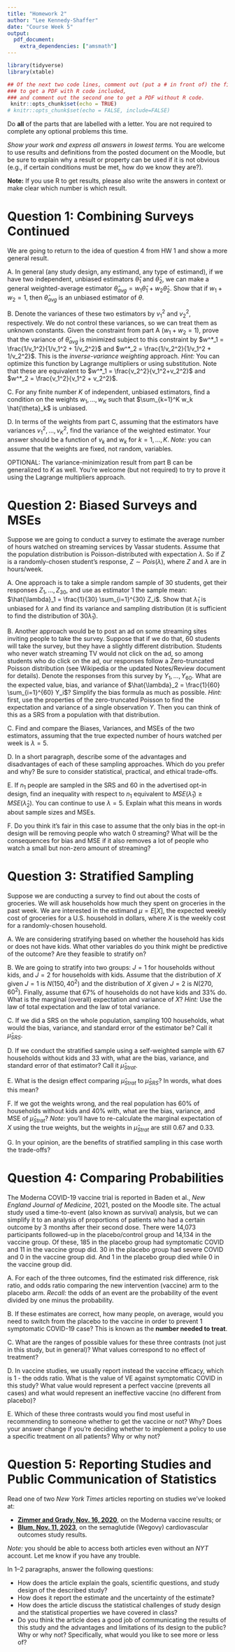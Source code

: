 ```yaml
---
title: "Homework 2"
author: "Lee Kennedy-Shaffer"
date: "Course Week 5"
output:
  pdf_document:
    extra_dependencies: ["amsmath"]
---
```


```r
library(tidyverse)
library(xtable)

## Of the next two code lines, comment out (put a # in front of) the first one 
### to get a PDF with R code included, 
### and comment out the second one to get a PDF without R code.
 knitr::opts_chunk$set(echo = TRUE)
# knitr::opts_chunk$set(echo = FALSE, include=FALSE)
```

Do **all** of the parts that are labelled with a letter. You are not required to complete any optional problems this time.

*Show your work and express all answers in lowest terms.* You are welcome to use results and definitions from the posted document on the Moodle, but be sure to explain why a result or property can be used if it is not obvious (e.g., if certain conditions must be met, how do we know they are?).

**Note:** If you use R to get results, please also write the answers in context or make clear which number is which result.

# Question 1: Combining Surveys Continued

We are going to return to the idea of question 4 from HW 1 and show a more general result.

A. In general (any study design, any estimand, any type of estimand), if we have two independent, unbiased estimators $\hat{\theta}_1$ and $\hat{\theta}_2$, we can make a general weighted-average estimator $\hat{\theta}_{avg} = w_1 \hat{\theta}_1 + w_2 \hat{\theta}_2$. Show that if $w_1 + w_2 = 1$, then $\hat{\theta}_{avg}$ is an unbiased estimator of $\theta$.


B. Denote the variances of these two estimators by $v_1^2$ and $v_2^2$, respectively. We do not control these variances, so we can treat them as unknown constants. Given the constraint from part A ($w_1 + w_2 = 1$), prove that the variance of $\hat{\theta}_{avg}$ is minimized subject to this constraint by $w^*_1 = \frac{1/v_1^2}{1/v_1^2 + 1/v_2^2}$ and $w^*_2 = \frac{1/v_2^2}{1/v_1^2 + 1/v_2^2}$. This is the *inverse-variance weighting* approach. *Hint:* You can optimize this function by Lagrange multipliers or using substitution. Note that these are equivalent to $w^*_1 = \frac{v_2^2}{v_1^2+v_2^2}$ and $w^*_2 = \frac{v_1^2}{v_1^2 + v_2^2}$. 


C. For any finite number $K$ of independent, unbiased estimators, find a condition on the weights $w_1, \ldots, w_K$ such that $\sum_{k=1}^K w_k \hat{\theta}_k$ is unbiased.


D. In terms of the weights from part C, assuming that the estimators have variances $v_1^2, \ldots, v_K^2$, find the variance of the weighted estimator. Your answer should be a function of $v_k$ and $w_k$ for $k=1,\ldots,K$. *Note:* you can assume that the weights are fixed, not random, variables.


OPTIONAL: The variance-minimization result from part B can be generalized to $K$ as well. You're welcome (but not required) to try to prove it using the Lagrange multipliers approach.

\clearpage

# Question 2: Biased Surveys and MSEs

Suppose we are going to conduct a survey to estimate the average number of hours watched on streaming services by Vassar students. Assume that the population distribution is Poisson-distributed with expectation $\lambda$. So if $Z$ is a randomly-chosen student's response, $Z \sim Pois(\lambda)$, where $Z$ and $\lambda$ are in hours/week.

A. One approach is to take a simple random sample of 30 students, get their responses $Z_1, \ldots, Z_{30}$, and use as estimator 1 the sample mean: $\hat{\lambda}_1 = \frac{1}{30} \sum_{i=1}^{30} Z_i$. Show that $\hat{\lambda}_1$ is unbiased for $\lambda$ and find its variance and sampling distribution (it is sufficient to find the distribution of $30 \hat{\lambda}_1$).


B. Another approach would be to post an ad on some streaming sites inviting people to take the survey. Suppose that if we do that, 60 students will take the survey, but they have a slightly different distribution. Students who never watch streaming TV would not click on the ad, so among students who do click on the ad, our responses follow a Zero-truncated Poisson distribution (see Wikipedia or the updated Notes/Review document for details). Denote the responses from this survey by $Y_1, \ldots, Y_{60}$. What are the expected value, bias, and variance of $\hat{\lambda}_2 = \frac{1}{60} \sum_{i=1}^{60} Y_i$? Simplify the bias formula as much as possible. *Hint:* first, use the properties of the zero-truncated Poisson to find the expectation and variance of a single observation $Y$. Then you can think of this as a SRS from a population with that distribution.


C. Find and compare the Biases, Variances, and MSEs of the two estimators, assuming that the true expected number of hours watched per week is $\lambda = 5$.


D. In a short paragraph, describe some of the advantages and disadvantages of each of these sampling approaches. Which do you prefer and why? Be sure to consider statistical, practical, and ethical trade-offs.


E. If $n_1$ people are sampled in the SRS and $60$ in the advertised opt-in design, find an inequality with respect to $n_1$ equivalent to $MSE(\hat{\lambda}_1) \ge MSE(\hat{\lambda}_2)$. You can continue to use $\lambda = 5$. Explain what this means in words about sample sizes and MSEs.


F. Do you think it's fair in this case to assume that the only bias in the opt-in design will be removing people who watch 0 streaming? What will be the consequences for bias and MSE if it also removes a lot of people who watch a small but non-zero amount of streaming?


\clearpage

# Question 3: Stratified Sampling

Suppose we are conducting a survey to find out about the costs of groceries. We will ask households how much they spent on groceries in the past week. We are interested in the estimand $\mu=E[X]$, the expected weekly cost of groceries for a U.S. household in dollars, where $X$ is the weekly cost for a randomly-chosen household.

A. We are considering stratifying based on whether the household has kids or does not have kids. What other variables do you think might be predictive of the outcome? Are they feasible to stratify on?


B. We are going to stratify into two groups: $J=1$ for households without kids, and $J=2$ for households with kids. Assume that the distribution of $X$ given $J=1$ is $N(150, 40^2)$ and the distribution of $X$ given $J=2$ is $N(270, 60^2)$. Finally, assume that 67\% of households do not have kids and 33\% do. What is the marginal (overall) expectation and variance of $X$? *Hint:* Use the law of total expectation and the law of total variance.


C. If we did a SRS on the whole population, sampling 100 households, what would the bias, variance, and standard error of the estimator be? Call it $\hat{\mu}_{SRS}$.


D. If we conduct the stratified sample using a self-weighted sample with 67 households without kids and 33 with, what are the bias, variance, and standard error of that estimator? Call it $\hat{\mu}_{Strat}$.


E. What is the design effect comparing $\hat{\mu}_{Strat}$ to $\hat{\mu}_{SRS}$? In words, what does this mean?


F. If we got the weights wrong, and the real population has 60\% of households without kids and 40\% with, what are the bias, variance, and MSE of $\hat{\mu}_{Strat}$? *Note:* you'll have to re-calculate the marginal expectation of $X$ using the true weights, but the weights in $\hat{\mu}_{Strat}$ are still 0.67 and 0.33.


G. In your opinion, are the benefits of stratified sampling in this case worth the trade-offs?


\clearpage

# Question 4: Comparing Probabilities

The Moderna COVID-19 vaccine trial is reported in Baden et al., *New England Journal of Medicine*, 2021, posted on the Moodle site. The actual study used a time-to-event (also known as survival) analysis, but we can simplify it to an analysis of proportions of patients who had a certain outcome by 3 months after their second dose. There were 14,073 participants followed-up in the placebo/control group and 14,134 in the vaccine group. Of these, 185 in the placebo group had symptomatic COVID and 11 in the vaccine group did. 30 in the placebo group had severe COVID and 0 in the vaccine group did. And 1 in the placebo group died while 0 in the vaccine group did.

A. For each of the three outcomes, find the estimated risk difference, risk ratio, and odds ratio comparing the new intervention (vaccine) arm to the placebo arm. *Recall:* the odds of an event are the probability of the event divided by one minus the probability.


B. If these estimates are correct, how many people, on average, would you need to switch from the placebo to the vaccine in order to prevent 1 symptomatic COVID-19 case? This is known as the **number needed to treat**.


C. What are the ranges of possible values for these three contrasts (not just in this study, but in general)? What values correspond to no effect of treatment?


D. In vaccine studies, we usually report instead the vaccine efficacy, which is 1 - the odds ratio. What is the value of VE against symptomatic COVID in this study? What value would represent a perfect vaccine (prevents all cases) and what would represent an ineffective vaccine (no different from placebo)?


E. Which of these three contrasts would you find most useful in recommending to someone whether to get the vaccine or not? Why? Does your answer change if you're deciding whether to implement a policy to use a specific treatment on all patients? Why or why not?


\clearpage

# Question 5: Reporting Studies and Public Communication of Statistics

Read one of two *New York Times* articles reporting on studies we've looked at:

 - **[Zimmer and Grady, Nov. 16, 2020](https://www.nytimes.com/live/2020/moderna-covid-19-vaccine?unlocked_article_code=1.R00.Nfrp.YOYgQqdusSPz&bgrp=t&smid=url-share)**, on the Moderna vaccine results; or
 - **[Blum, Nov. 11, 2023](https://www.nytimes.com/2023/11/11/well/live/ozempic-wegovy-heart-disease-obesity.html?unlocked_article_code=1.R00.xha-.763BvjOYzehu&bgrp=t&smid=url-share)**, on the semaglutide (Wegovy) cardiovascular outcomes study results.
 
 *Note:* you should be able to access both articles even without an *NYT* account. Let me know if you have any trouble.
 
 In 1--2 paragraphs, answer the following questions:
 
 - How does the article explain the goals, scientific questions, and study design of the described study?
 - How does it report the estimate and the uncertainty of the estimate?
 - How does the article discuss the statistical challenges of study design and the statistical properties we have covered in class?
 - Do you think the article does a good job of communicating the results of this study and the advantages and limitations of its design to the public? Why or why not? Specifically, what would you like to see more or less of?



